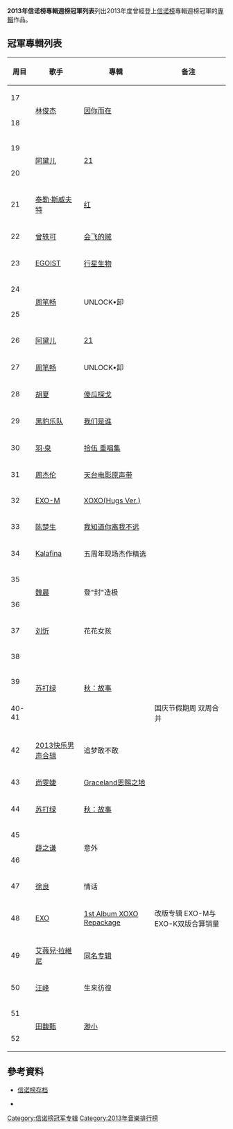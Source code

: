 '''2013年信诺榜專輯週榜冠軍列表'''列出2013年度曾經登上[[信诺榜|信诺榜]]專輯週榜冠軍的[[音樂專輯|專輯]]作品。

==冠軍專輯列表==

{|class="wikitable plainrowheaders" style="text-align: center"
!周目!!歌手!!專輯!!备注
|-
|17||rowspan="2"|[[林俊杰|林俊杰]]||rowspan="2"|[[因你而在|因你而在]]||
|-
|18||
|-
|19||rowspan="2"|[[阿黛儿|阿黛儿]]||rowspan="2"|[[21_(專輯)|21]]||
|-
|20||
|-
|21||[[泰勒·斯威夫特|泰勒·斯威夫特]]||[[红_(泰勒·斯威夫特专辑)|红]]||
|-
|22||[[曾轶可|曾轶可]]||[[会飞的贼|会飞的贼]]||
|-
|23||[[EGOIST|EGOIST]]||[[Extra_terrestrial_Biological_Entities|行星生物]]||
|-
|24||rowspan="2"|[[周笔畅|周笔畅]]||rowspan="2"|UNLOCK•卸||
|-
|25||
|-
|26||[[阿黛儿|阿黛儿]]||[[21_(專輯)|21]]||
|-
|27||[[周笔畅|周笔畅]]||UNLOCK•卸||
|-
|28||[[胡夏|胡夏]]||[[傻瓜探戈|傻瓜探戈]]||
|-
|29||[[黑豹乐队|黑豹乐队]]||[[我们是谁|我们是谁]]||
|-
|30||[[羽·泉|羽·泉]]||[[拾伍_重唱集|拾伍 重唱集]]||
|-
|31||[[周杰伦|周杰伦]]||[[天台_(電影)|天台电影原声带]]||
|-
|32||[[EXO-M|EXO-M]]||[[XOXO_(Kiss&Hug)|XOXO(Hugs Ver.)]]||
|-
|33||[[陈楚生|陈楚生]]||[[我知道你离我不远|我知道你离我不远]]||
|-
|34||[[Kalafina|Kalafina]]||五周年现场杰作精选||
|-
|35||rowspan="2"|[[魏晨|魏晨]]||rowspan="2"|登"封"造极||rowspan="2"|
|-
|36
|-
|37||[[刘忻|刘忻]]||花花女孩||
|-
|38||rowspan="3"|[[苏打绿|苏打绿]]||rowspan="3"|[[秋：故事|秋：故事]]||
|-
|39||
|-
|40-41||国庆节假期周 双周合并
|-
|42||[[快乐男声|2013快乐男声合辑]]||追梦敢不敢||
|-
|43||[[尚雯婕|尚雯婕]]||[[Graceland恩赐之地|Graceland恩赐之地]]||
|-
|44||[[苏打绿|苏打绿]]||[[秋：故事|秋：故事]]||
|-
|45||rowspan="2"|[[薛之谦|薛之谦]]||rowspan="2"|意外||
|-
|46||
|-
|47||[[徐良_(歌手)|徐良]]||情话||
|-
|48||[[EXO|EXO]]||[[XOXO_(Kiss&Hug)|1st Album XOXO Repackage]]||改版专辑 EXO-M与EXO-K双版合算销量
|-
|49||[[艾薇兒·拉維尼|艾薇兒·拉維尼]]||[[艾薇兒·拉維尼_(專輯)|同名专辑]]||
|-
|50||[[汪峰|汪峰]]||生来彷徨||
|-
|51||rowspan="2"|[[田馥甄|田馥甄]]||rowspan="2"|[[渺小|渺小]]||
|-
|52||
|}


==參考資料==
*[https://web.archive.org/web/20131116165247/http://www.sino-chart.com/archive/2013.html 信诺榜存档]

*[[Category:信诺榜冠军专辑|Category:信诺榜冠军专辑]]
[[Category:2013年音樂排行榜|Category:2013年音樂排行榜]]